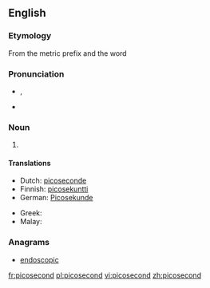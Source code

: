 ==English==

===Etymology===
From the metric prefix {{term|pico-}} and the word {{term|second}}

===Pronunciation===
* {{a|UK}} {{IPA|/ˈpiː.kəʊˌsɛk.ənd/}}, {{X-SAMPA|/"pi:.k@U%sEk.@nd/}}
* {{hyphenation|pee-ko-sec-ond}}

===Noun===
{{en-noun}}

# {{SI-unit|pico|second|time}}

====Translations====
{{trans-top|10<sup>-12</sup> second}}
* Dutch: [[picoseconde]] {{m}}
* Finnish: [[picosekuntti]]
* German: [[Picosekunde]] {{f}}
{{trans-mid}}
* Greek: {{t-|el|πικοδευτερόλεπτο|n|tr=pikodefterólepto|sc=Grek}}
* Malay: {{t-|ms|pikosaat}}
{{trans-bottom}}

===Anagrams===
* [[endoscopic#English|endoscopic]]

[[fr:picosecond]]
[[pl:picosecond]]
[[vi:picosecond]]
[[zh:picosecond]]